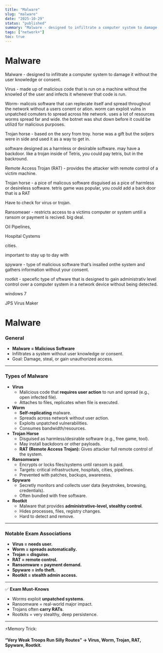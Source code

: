 ```yaml
---
title: "Malware"
slug: "malware"
date: "2025-10-29"
status: "published"
summary: "Malware - designed to infiltrate a computer system to damage it without the user knowledge or consent."
tags: ["network+"]
toc: true
---
```


# Malware

Malware - designed to infiltrate a computer system to damage it without the user knowledge or consent. 

Virus - made up of malicious code that is run on a machine without the knowled of the user and infects it whenever that code is run. 

Worm- malicois software that can replecate itself and spread throughout the network without a users conent or ation. worm can exploit vulns in unpatched comuters to spread across hte network. uses a lot of resources worms spread far and wide. the botnet was shut down before it could be utilizd for malicious purposes. 

Trojan horse - based on the sory from troy. horse was a gift but the soljers were in side and used it as a way to get in. 

software designed as a harmless or desirable software. may have a backdoor. like a trojan inside of Tetris, you could pay tetris, but in the backround. 

Remote Access Trojan (RAT) - provides the attacker with remote control of a victim machine. 

Trojan horse - a pice of malicous software disguised as a pice of harmless or desireless software. tetris game was popular, you could add a back door that is a RAT 

Have to check for virus or trojan. 

Ransomeaer - restricts access to a victims computer or system untill a ransom or payment is recived. big deal. 

Oil Pipelines, 

Hospital Cystems 

cities. 

important to stay up to day with

spyware  - type of malicious software that’s insalled onthe system and gathers information without your consent. 

rootkit - specefic type of sftware that is designed to gain administrativ level control over a computer system in a network device without being detected. 

windows 7 

JPS Virus Maker

# Malware

### General

- **Malware = Malicious Software**
- Infiltrates a system without user knowledge or consent.
- Goal: Damage, steal, or gain unauthorized access.

---

### Types of Malware

- **Virus**
    - Malicious code that **requires user action** to run and spread (e.g., open infected file).
    - Attaches to files, replicates when file is executed.
- **Worm**
    - **Self-replicating** malware.
    - Spreads across network without user action.
    - Exploits unpatched vulnerabilities.
    - Consumes bandwidth/resources.
- **Trojan Horse**
    - Disguised as harmless/desirable software (e.g., free game, tool).
    - May install backdoors or other payloads.
    - **RAT (Remote Access Trojan):** Gives attacker full remote control of the system.
- **Ransomware**
    - Encrypts or locks files/systems until ransom is paid.
    - Targets: critical infrastructure, hospitals, cities, pipelines.
    - Prevented with patches, backups, awareness.
- **Spyware**
    - Secretly monitors and collects user data (keystrokes, browsing, credentials).
    - Often bundled with free software.
- **Rootkit**
    - Malware that provides **administrative-level, stealthy control**.
    - Hides processes, files, registry changes.
    - Hard to detect and remove.

---

### Notable Exam Associations

- **Virus = needs user.**
- **Worm = spreads automatically.**
- **Trojan = disguise.**
- **RAT = remote control.**
- **Ransomware = payment demand.**
- **Spyware = info theft.**
- **Rootkit = stealth admin access.**

---

✅ **Exam Must-Knows**

- Worms exploit **unpatched systems**.
- Ransomware = real-world major impact.
- Trojans often **carry RATs**.
- Rootkits = very stealthy, deep persistence.

---

⚡Memory Trick:

**“Very Weak Troops Run Silly Routes” → Virus, Worm, Trojan, RAT, Spyware, Rootkit.**